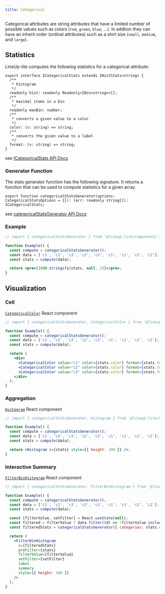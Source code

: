 ```yaml
---
title: Categorical
---
```


Categorical attributes are string attributes that have a limited number of possible values such as colors (`red`, `green`, `blue`, ...).
In addtion they can have an inherit order (ordinal attributes) such as a shirt size (`small`, `medium`, and `large`).

## Statistics

LineUp-lite computes the following statistics for a categorical attribute:

```tsx
export interface ICategoricalStats extends IHistStats<string> {
  /**
   * histogram
   */
  readonly hist: readonly Readonly<IBin<string>>[];
  /**
   * maximal items in a bin
   */
  readonly maxBin: number;
  /**
   * converts a given value to a color
   */
  color: (v: string) => string;
  /**
   * converts the given value to a label
   */
  format: (v: string) => string;
}
```

see [ICategoricalStats API Docs](/api/components/interfaces/icategoricalstats.html)

### Generator Function

The stats generator function has the following signature. It returns a function that can be used to compute statistics for a given array.

```tsx
export function categoricalStatsGenerator(options: CategoricalStatsOptions = {}): (arr: readonly string[]): ICategoricalStats;
```

see [categoricalStatsGenerator API Docs](/api/components/modules.html#categoricalstatsgenerator)

### Example

```jsx live
// import { categoricalStatsGenerator } from '@lineup-lite/components';

function Example() {
  const compute = categoricalStatsGenerator();
  const data = ['c1', 'c2', 'c3', 'c2', 'c3', 'c1', 'c1', 'c2', 'c2'];
  const stats = compute(data);

  return <pre>{JSON.stringify(stats, null, 2)}</pre>;
}
```

## Visualization

### Cell

[`CategoricalColor`](/api/components/modules.html#categoricalcolor) React component

```jsx live
// import { categoricalStatsGenerator, CategoricalColor } from '@lineup-lite/components';

function Example() {
  const compute = categoricalStatsGenerator();
  const data = ['c1', 'c2', 'c3', 'c2', 'c3', 'c1', 'c1', 'c2', 'c2'];
  const stats = compute(data);

  return (
    <div>
      <CategoricalColor value="c1" color={stats.color} format={stats.format} />
      <CategoricalColor value="c2" color={stats.color} format={stats.format} />
      <CategoricalColor value="c3" color={stats.color} format={stats.format} />
    </div>
  );
}
```

### Aggregation

[`Histogram`](/api/components/modules.html#histogram) React component

```jsx live
// import { categoricalStatsGenerator, Histogram } from '@lineup-lite/components';

function Example() {
  const compute = categoricalStatsGenerator();
  const data = ['c1', 'c2', 'c3', 'c2', 'c3', 'c1', 'c1', 'c2', 'c2'];
  const stats = compute(data);

  return <Histogram s={stats} style={{ height: 100 }} />;
}
```

### Interactive Summary

[`FilterBinHistogram`](/api/components/modules.html#filterbinhistogram) React component

```jsx live
// import { categoricalStatsGenerator, FilterBinHistogram } from '@lineup-lite/components';

function Example() {
  const compute = categoricalStatsGenerator();
  const data = ['c1', 'c2', 'c3', 'c2', 'c3', 'c1', 'c1', 'c2', 'c2'];
  const stats = compute(data);

  const [filterValue, setFilter] = React.useState(null);
  const filtered = filterValue ? data.filter((d) => !filterValue.includes(d)) : data;
  const filteredStats = categoricalStatsGenerator({ categories: stats.categories })(filtered);

  return (
    <FilterBinHistogram
      s={filteredStats}
      preFilter={stats}
      filterValue={filterValue}
      setFilter={setFilter}
      label
      summary
      style={{ height: 100 }}
    />
  );
}
```
